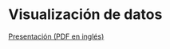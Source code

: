 # Visualización de datos

[Presentación (PDF en inglés)](./course_material/AVDP_03_DATAVis_GRANT.pdf)
